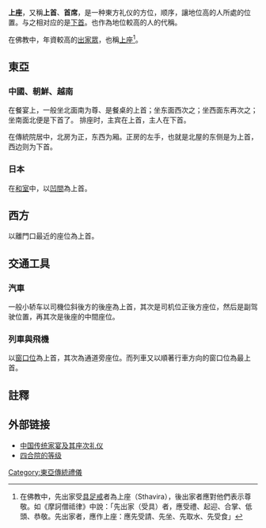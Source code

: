 {{Expand |time=2010-03-27T02:07:23+00:00 }}
'''上座'''，又稱'''上首'''、'''首席'''，是一种東方礼仪的方位，顺序，讓地位高的人所處的位置。与之相对应的是[[下首|下首]]。也作為地位較高的人的代稱。

在佛教中，年資較高的[[出家眾|出家眾]]，也稱[[上座_(佛教)|上座]]<ref>在佛教中，先出家受[[具足戒|具足戒]]者為上座（Sthavira），後出家者應對他們表示尊敬。如《摩訶僧祗律》中說：「先出家（受具）者，應受禮、起迎、合掌、低頭、恭敬。先出家者，應作上座：應先受請、先坐、先取水、先受食」</ref>。

==東亞==
===中國、朝鮮、越南===
在餐宴上，一般坐北面南为尊、是餐桌的上首；坐东面西次之；坐西面东再次之；坐南面北便是下首了。 排座时，主宾在上首，主人在下首。

在傳統院居中，北房为正，东西为厢。正房的左手，也就是北屋的东侧是为上首，西边则为下首。
===日本===
在[[和室|和室]]中，以[[凹間|凹間]]為上首。
==西方==
以離門口最近的座位為上首。
==交通工具==
===汽車===
一般小轿车以司機位斜後方的後座為上首，其次是司机位正後方座位，然后是副驾驶位置，再其次是後座的中間座位。

===列車與飛機===
以[[窗口位|窗口位]]為上首，其次為通道旁座位。而列車又以順著行車方向的窗口位為最上首。
==註釋==
{{reflist}}
== 外部链接 ==
*[http://www.ggj.gov.cn/jghq/zgjghq/2002/200206/t20040702_2881.htm 中国传统家宴及其座次礼仪] {{Wayback|url=http://www.ggj.gov.cn/jghq/zgjghq/2002/200206/t20040702_2881.htm |date=20160304124108 }}
*[https://web.archive.org/web/20060419180235/http://www.bj.xinhuanet.com/bjpd_sdwm/2006-04/04/content_6643580.htm 四合院的等级]

[[Category:東亞傳統禮儀|Category:東亞傳統禮儀]]
